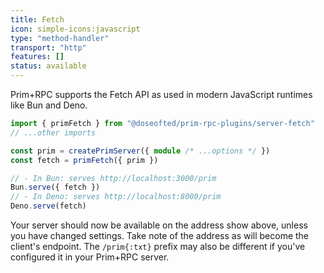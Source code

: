 ```yaml
---
title: Fetch
icon: simple-icons:javascript
type: "method-handler"
transport: "http"
features: []
status: available
---
```



Prim+RPC supports the Fetch API as used in modern JavaScript runtimes like Bun and Deno.

<CodeFile filename="server/index.ts">

```typescript
import { primFetch } from "@doseofted/prim-rpc-plugins/server-fetch"
// ...other imports

const prim = createPrimServer({ module /* ...options */ })
const fetch = primFetch({ prim })

// - In Bun: serves http://localhost:3000/prim
Bun.serve({ fetch })
// - In Deno: serves http://localhost:8000/prim
Deno.serve(fetch)
```

</CodeFile>

Your server should now be available on the address show above, unless you have changed settings. Take note of the
address as will become the client's endpoint. The `/prim{:txt}` prefix may also be different if you've configured it in
your Prim+RPC server.
